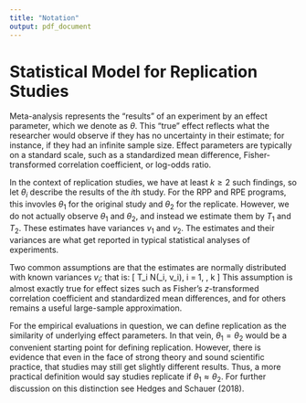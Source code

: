 ```yaml
---
title: "Notation"
output: pdf_document
---
```


# Statistical Model for Replication Studies 

Meta-analysis represents the "results" of an experiment by an effect parameter, which we denote as $\theta$.
This "true" effect reflects what the researcher would observe if they has no uncertainty in their estimate; for instance, if they had an infinite sample size.
Effect parameters are typically on a standard scale, such as a standardized mean difference, Fisher-transformed correlation coefficient, or log-odds ratio.

In the context of replication studies, we have at least $k \geq 2$ such findings, so let $\theta_i$ describe the results of the $i$th study.
For the RPP and RPE programs, this invovles $\theta_1$ for the original study and $\theta_2$ for the replicate.
However, we do not actually observe $\theta_1$ and $\theta_2$, and instead we estimate them by $T_1$ and $T_2$.
These estimates have variances $v_1$ and $v_2$.
The estimates and their variances are what get reported in typical statistical analyses of experiments.

Two common assumptions are that the estimates are normally distributed with known variances $v_i$; that is:
\[
T_i \stackrel{indep}{\sim} N(\theta_i, v_i), \quad i = 1, \ldots, k
\]
This assumption is almost exactly true for effect sizes such as Fisher's $z$-transformed correlation coefficient and standardized mean differences, and for others remains a useful large-sample approximation.

For the empirical evaluations in question, we can define replication as the similarity of underlying effect parameters.
In that vein, $\theta_1 = \theta_2$ would be a convenient starting point for defining replication.
However, there is evidence that even in the face of strong theory and sound scientific practice, that studies may still get slightly different results.
Thus, a more practical definition would say studies replicate if $\theta_1 \approx \theta_2$.
For further discussion on this distinction see Hedges and Schauer (2018).
